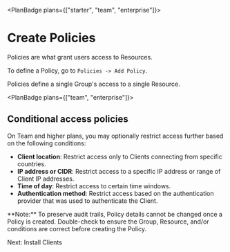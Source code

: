
<PlanBadge plans={["starter", "team", "enterprise"]}>

# Create Policies

</PlanBadge>

Policies are what grant users access to Resources.

To define a Policy, go to `Policies -> Add Policy`.

Policies define a single Group's access to a single Resource.

<PlanBadge plans={["team", "enterprise"]}>

## Conditional access policies

</PlanBadge>

On Team and higher plans, you may optionally restrict access further based on
the following conditions:

- **Client location**: Restrict access only to Clients connecting from specific
  countries.
- **IP address or CIDR**: Restrict access to a specific IP address or range of
  Client IP addresses.
- **Time of day**: Restrict access to certain time windows.
- **Authentication method**: Restrict access based on the authentication
  provider that was used to authenticate the Client.

<Alert color="warning">
  **Note:** To preserve audit trails, Policy details cannot be changed once a
  Policy is created. Double-check to ensure the Group, Resource, and/or
  conditions are correct before creating the Policy.
</Alert>

<NextStep href="/kb/deploy/clients">Next: Install Clients</NextStep>

<SupportOptions />
